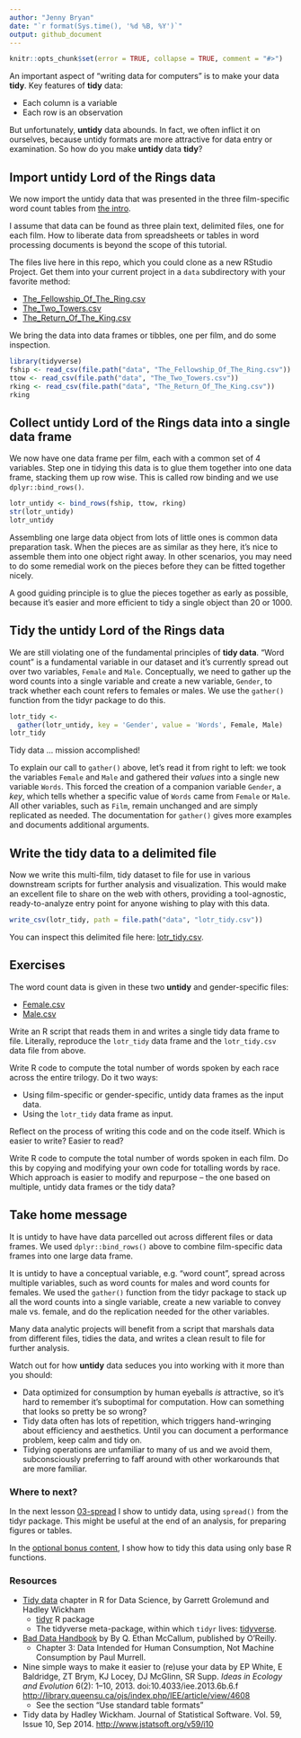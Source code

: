 ```yaml
---
author: "Jenny Bryan"
date: "`r format(Sys.time(), '%d %B, %Y')`"
output: github_document
---
```


```r
knitr::opts_chunk$set(error = TRUE, collapse = TRUE, comment = "#>")
```

An important aspect of "writing data for computers" is to make your data __tidy__. Key features of __tidy__ data:

  * Each column is a variable
  * Each row is an observation

But unfortunately, __untidy__ data abounds. In fact, we often inflict it on ourselves, because untidy formats are more attractive for data entry or examination. So how do you make __untidy__ data __tidy__?

## Import untidy Lord of the Rings data

We now import the untidy data that was presented in the three film-specific word count tables from [the intro](01-intro.md).

I assume that data can be found as three plain text, delimited files, one for each film. How to liberate data from spreadsheets or tables in word processing documents is beyond the scope of this tutorial. 

The files live here in this repo, which you could clone as a new RStudio Project. Get them into your current project in a `data` subdirectory with your favorite method:

  * [The_Fellowship_Of_The_Ring.csv](data/The_Fellowship_Of_The_Ring.csv)
  * [The_Two_Towers.csv](data/The_Two_Towers.csv)
  * [The_Return_Of_The_King.csv](data/The_Return_Of_The_King.csv)

We bring the data into data frames or tibbles, one per film, and do some inspection.

```r
library(tidyverse)
fship <- read_csv(file.path("data", "The_Fellowship_Of_The_Ring.csv"))
ttow <- read_csv(file.path("data", "The_Two_Towers.csv"))
rking <- read_csv(file.path("data", "The_Return_Of_The_King.csv")) 
rking
```

## Collect untidy Lord of the Rings data into a single data frame

We now have one data frame per film, each with a common set of 4 variables. Step one in tidying this data is to glue them together into one data frame, stacking them up row wise. This is called row binding and we use `dplyr::bind_rows()`.

```r
lotr_untidy <- bind_rows(fship, ttow, rking)
str(lotr_untidy)
lotr_untidy
```

Assembling one large data object from lots of little ones is common data preparation task. When the pieces are as similar as they here, it's nice to assemble them into one object right away. In other scenarios, you may need to do some remedial work on the pieces before they can be fitted together nicely.

A good guiding principle is to glue the pieces together as early as possible, because it's easier and more efficient to tidy a single object than 20 or 1000.

## Tidy the untidy Lord of the Rings data

We are still violating one of the fundamental principles of __tidy data__. "Word count" is a fundamental variable in our dataset and it's currently spread out over two variables, `Female` and `Male`. Conceptually, we need to gather up the word counts into a single variable and create a new variable, `Gender`, to track whether each count refers to females or males. We use the `gather()` function from the tidyr package to do this.
```r
lotr_tidy <-
  gather(lotr_untidy, key = 'Gender', value = 'Words', Female, Male)
lotr_tidy
```

Tidy data ... mission accomplished!

To explain our call to `gather()` above, let's read it from right to left: we took the variables `Female` and `Male` and gathered their *values* into a single new variable `Words`. This forced the creation of a companion variable `Gender`, a *key*, which tells whether a specific value of `Words` came from `Female` or `Male`. All other variables, such as `Film`, remain unchanged and are simply replicated as needed. The documentation for `gather()` gives more examples and documents additional arguments.

## Write the tidy data to a delimited file

Now we write this multi-film, tidy dataset to file for use in various downstream scripts for further analysis and visualization. This would make an excellent file to share on the web with others, providing a tool-agnostic, ready-to-analyze entry point for anyone wishing to play with this data.

```r
write_csv(lotr_tidy, path = file.path("data", "lotr_tidy.csv"))
```

You can inspect this delimited file here: [lotr_tidy.csv](data/lotr_tidy.csv).

## Exercises

The word count data is given in these two __untidy__ and gender-specific files:

  * [Female.csv](data/Female.csv)
  * [Male.csv](data/Male.csv)
  
Write an R script that reads them in and writes a single tidy data frame to file. Literally, reproduce the `lotr_tidy` data frame and the `lotr_tidy.csv` data file from above.

Write R code to compute the total number of words spoken by each race across the entire trilogy. Do it two ways:

  * Using film-specific or gender-specific, untidy data frames as the input data.
  * Using the `lotr_tidy` data frame as input.

Reflect on the process of writing this code and on the code itself. Which is easier to write? Easier to read?

Write R code to compute the total number of words spoken in each film. Do this by copying and modifying your own code for totalling words by race. Which approach is easier to modify and repurpose -- the one based on multiple, untidy data frames or the tidy data?

## Take home message

It is untidy to have have data parcelled out across different files or data frames. We used `dplyr::bind_rows()` above to combine film-specific data frames into one large data frame.

It is untidy to have a conceptual variable, e.g. "word count", spread across multiple variables, such as word counts for males and word counts for females. We used the `gather()` function from the tidyr package to stack up all the word counts into a single variable, create a new variable to convey male vs. female, and  do the replication needed for the other variables.

Many data analytic projects will benefit from a script that marshals data from different files, tidies the data, and writes a clean result to file for further analysis.

Watch out for how __untidy__ data seduces you into working with it more than you should:

  * Data optimized for consumption by human eyeballs *is* attractive, so it's hard to remember it's suboptimal for computation. How can something that looks so pretty be so wrong?
  * Tidy data often has lots of repetition, which triggers hand-wringing about efficiency and aesthetics. Until you can document a performance problem, keep calm and tidy on.
  * Tidying operations are unfamiliar to many of us and we avoid them, subconsciously preferring to faff around with other workarounds that are more familiar.

### Where to next?

In the next lesson [03-spread](03-spread.md) I show to untidy data, using `spread()` from the tidyr package. This might be useful at the end of an analysis, for preparing figures or tables.

In the [optional bonus content](04-tidy-bonus-content.md), I show how to tidy this data using only base R functions.

### Resources

  * [Tidy data](http://r4ds.had.co.nz/tidy-data.html) chapter in R for Data Science, by Garrett Grolemund and Hadley Wickham
    - [tidyr](https://github.com/hadley/tidyr) R package
    - The tidyverse meta-package, within which `tidyr` lives: [tidyverse](https://github.com/hadley/tidyversee).
  * [Bad Data Handbook](http://shop.oreilly.com/product/0636920024422.do) by By Q. Ethan McCallum, published by O'Reilly.
    - Chapter 3: Data Intended for Human Consumption, Not Machine Consumption by Paul Murrell.
  * Nine simple ways to make it easier to (re)use your data by EP White, E Baldridge, ZT Brym, KJ Locey, DJ McGlinn, SR Supp. *Ideas in Ecology and Evolution* 6(2): 1–10, 2013. doi:10.4033/iee.2013.6b.6.f <http://library.queensu.ca/ojs/index.php/IEE/article/view/4608>
    - See the section "Use standard table formats"
  * Tidy data by Hadley Wickham. Journal of Statistical Software. Vol. 59, Issue 10, Sep 2014. <http://www.jstatsoft.org/v59/i10>
